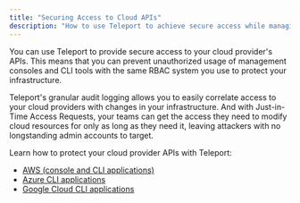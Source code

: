 ```yaml
---
title: "Securing Access to Cloud APIs"
description: "How to use Teleport to achieve secure access while managing your cloud-based infrastructure."
---
```


You can use Teleport to provide secure access to your cloud provider's APIs.
This means that you can prevent unauthorized usage of management consoles and
CLI tools with the same RBAC system you use to protect your infrastructure.

Teleport's granular audit logging allows you to easily correlate access to
your cloud providers with changes in your infrastructure. And with Just-in-Time
Access Requests, your teams can get the access they need to modify cloud
resources for only as long as they need it, leaving attackers with no
longstanding admin accounts to target. 

Learn how to protect your cloud provider APIs with Teleport:

- [AWS (console and CLI applications)](./cloud-apis/aws-console.mdx)
- [Azure CLI applications](./cloud-apis/azure.mdx)
- [Google Cloud CLI applications](./cloud-apis/google-cloud.mdx)
